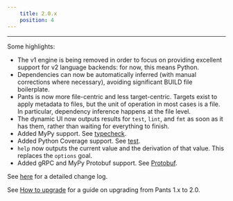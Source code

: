 ```yaml
---
    title: 2.0.x
    position: 4
---
```




---

Some highlights:

- The v1 engine is being removed in order to focus on providing excellent support for v2 language backends: for now, this means Python.
- Dependencies can now be automatically inferred (with manual corrections where necessary), avoiding significant BUILD file boilerplate.
- Pants is now more file-centric and less target-centric. Targets exist to apply metadata to files, but the unit of operation in most cases is a file. In particular, dependency inference happens at the file level.
- The dynamic UI now outputs results for `test`, `lint`, and `fmt` as soon as it has them, rather than waiting for everything to finish.
- Added MyPy support. See [typecheck](doc:python-typecheck-goal).
- Added Python Coverage support. See [test](doc:python-test-goal).
- `help` now outputs the current value and the derivation of that value. This replaces the `options` goal.
- Added gRPC and MyPy Protobuf support. See [Protobuf](doc:protobuf).

See [here](https://github.com/pantsbuild/pants/blob/master/src/python/pants/notes/2.0.x.rst) for a detailed change log.

See [How to upgrade](doc:how-to-upgrade-pants-2-0) for a guide on upgrading from Pants 1.x to 2.0.